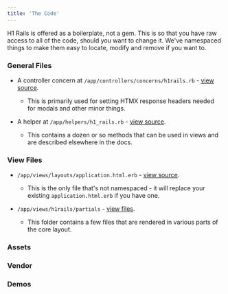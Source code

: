```yaml
---
title: 'The Code'
---
```


H1 Rails is offered as a boilerplate, not a gem. This is so that you have raw access to all of the code, should you want to change it. We've namespaced things to make them easy to locate, modify and remove if you want to.&#x20;

### General Files

* A controller concern at `/app/controllers/concerns/h1rails.rb` - [view source](https://github.com/reallygoodsoftware/h1rails/blob/master/app/controllers/concerns/h1_rails.rb).

  * This is primarily used for setting HTMX response headers needed for modals and other minor things.

* A helper at `/app/helpers/h1_rails.rb` - [view source](https://github.com/reallygoodsoftware/h1rails/blob/master/app/helpers/h1_helper.rb).

  * This contains a dozen or so methods that can be used in views and are described elsewhere in the docs.

### View Files

* `/app/views/layouts/application.html.erb` - [view source](https://github.com/reallygoodsoftware/h1rails/blob/master/app/views/layouts/application.html.erb).

  * This is the only file that's not namespaced - it will replace your existing `application.html.erb` if you have one.&#x20;

* `/app/views/h1rails/partials` - [view files](https://github.com/reallygoodsoftware/h1rails/tree/master/app/views/h1rails/partials).

  * This folder contains a few files that are rendered in various parts of the core layout.&#x20;

### Assets

### Vendor

### Demos